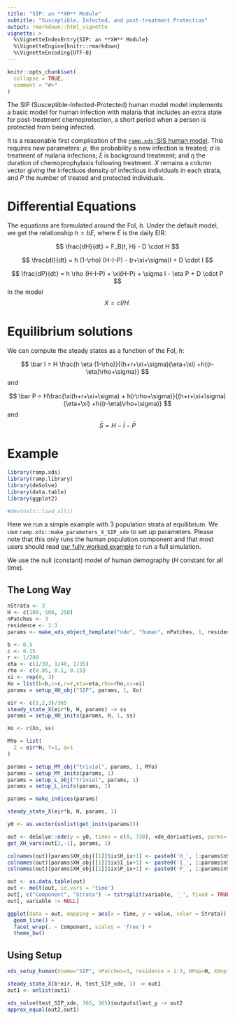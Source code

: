 ```yaml
---
title: "SIP: an **XH** Module"
subtitle: "Susceptible, Infected, and post-treatment Protection" 
output: rmarkdown::html_vignette
vignette: >
  %\VignetteIndexEntry{SIP: an **XH** Module}
  %\VignetteEngine{knitr::rmarkdown}
  %\VignetteEncoding{UTF-8}
---
```


```r
knitr::opts_chunk$set(
  collapse = TRUE,
  comment = "#>"
)
```

The SIP (Susceptible-Infected-Protected) human model model implements a basic model for human infection with malaria that includes an extra state for post-treatment chemoprotection, a short period when a person is protected from being infected. 

It is a reasonable first complication of the [`ramp.xds`::SIS human model](https://dd-harp.github.io/ramp.xds/articles/human_sis.html). This requires new parameters: $\rho$, the probability a new infection is treated; $\sigma$ is treatment of malaria infections; $\xi$ is background treatment; and $\eta$ the duration of chemoprophylaxis following treatment. $X$ remains a column vector giving the infectiuos density of infectious individuals in each strata, and $P$ the number of treated and protected individuals.

# Differential Equations

The equations are formulated around the FoI, $h$. Under the default model, we get the relationship $h = b E$, where $E$ is the daily EIR: 

$$
\frac{dH}{dt}  = F_B(t, H) - D \cdot H
$$


$$
\frac{dI}{dt}  = h (1-\rho) (H-I-P) - (r+\xi+\sigma)I + D \cdot I
$$

$$
\frac{dP}{dt} = h \rho (H-I-P) + \xi(H-P) + \sigma I - \eta P + D \cdot P
$$
In the model $$X = c I/ H.$$

# Equilibrium solutions

We can compute the steady states as a function of the FoI, $h$: 

$$
\bar I = H \frac{h  \eta (1-\rho)}{(h+r+\xi+\sigma)(\eta+\xi) +h((r-\eta)\rho+\sigma)}
$$
and 

$$
\bar P = H\frac{\xi(h+r+\xi+\sigma) + h(r\rho+\sigma)}{(h+r+\xi+\sigma)(\eta+\xi) +h((r-\eta)\rho+\sigma)}
$$
and 
$$\bar S = H - \bar I - \bar P$$ 

# Example

```r
library(ramp.xds)
library(ramp.library)
library(deSolve)
library(data.table)
library(ggplot2)
```


```r
#devtools::load_all()
```

Here we run a simple example with 3 population strata at equilibrium. We use `ramp.xds::make_parameters_X_SIP_xde` to
set up parameters. Please note that this only runs the human population component and that most users should read [our fully worked example](ex_534.html) to run a full simulation.

We use the null (constant) model of human demography ($H$ constant for all time).

## The Long Way

```r
nStrata <- 3
H <- c(100, 500, 250)
nPatches <- 3
residence <- 1:3 
params <- make_xds_object_template("ode", "human", nPatches, 1, residence) 
```


```r
b <- 0.5
c <- 0.15
r <- 1/200
eta <- c(1/30, 1/40, 1/35)
rho <- c(0.05, 0.1, 0.15)
xi <- rep(0, 3)
Xo = list(b=b,c=c,r=r,eta=eta,rho=rho,xi=xi)
params = setup_XH_obj("SIP", params, 1, Xo) 
```

```r
eir <- c(1,2,3)/365
steady_state_X(eir*b, H, params) -> ss
params = setup_XH_inits(params, H, 1, ss)
```

```r
Xo <- c(Xo, ss) 
```


```r
MYo = list(
  Z = eir*H, f=1, q=1
)
```

```r
params = setup_MY_obj("trivial", params, 1, MYo)
params = setup_MY_inits(params, 1)
params = setup_L_obj("trivial", params, 1)
params = setup_L_inits(params, 1)
```


```r
params = make_indices(params)
```

```r
steady_state_X(eir*b, H, params, 1)
```


```r
y0 <- as.vector(unlist(get_inits(params)))
```

```r
out <- deSolve::ode(y = y0, times = c(0, 730), xde_derivatives, parms= params, method = 'lsoda') 
get_XH_vars(out[2,-1], params, 1)
```
 
```r
colnames(out)[params$XH_obj[[1]]$ix$H_ix+1] <- paste0('H_', 1:params$nStrata)
colnames(out)[params$XH_obj[[1]]$ix$I_ix+1] <- paste0('I_', 1:params$nStrata)
colnames(out)[params$XH_obj[[1]]$ix$P_ix+1] <- paste0('P_', 1:params$nStrata)

out <- as.data.table(out)
out <- melt(out, id.vars = 'time')
out[, c("Component", "Strata") := tstrsplit(variable, '_', fixed = TRUE)]
out[, variable := NULL]

ggplot(data = out, mapping = aes(x = time, y = value, color = Strata)) +
  geom_line() +
  facet_wrap(. ~ Component, scales = 'free') +
  theme_bw()
```

## Using Setup


```r
xds_setup_human(Xname="SIP", nPatches=3, residence = 1:3, HPop=H, XHoptions= Xo, MYoptions = MYo) -> test_SIP_xde
```

```r
steady_state_X(b*eir, H, test_SIP_xde, 1) -> out1
out1 <- unlist(out1)
```

```r
xds_solve(test_SIP_xde, 365, 365)$outputs$last_y -> out2
approx_equal(out2,out1) 
```
